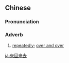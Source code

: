 {{also|来回来去}}
==Chinese==
{{zh-forms|s=来回来去}}

===Pronunciation===
{{zh-pron
|m=láihuíláiqù
|c=loi4 wui4 loi4 heoi3
|cat=adv
}}

===Adverb===
{{zh-adv}}

# [[repeatedly]]; [[over and over]]

[[ja:來回來去]]